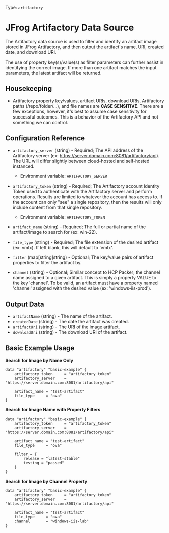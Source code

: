 Type: `artifactory`

# JFrog Artifactory Data Source

The Artifactory data source is used to filter and identify an artifact image stored in JFrog Artifactory, and then output the artifact's name, URI, created date, and download URI. 

The use of property key(s)/value(s) as filter parameters can further assist in identifying the correct image. If more than one artifact matches the input parameters, the latest artifact will be returned.


## Housekeeping
* Artifactory property key/values, artifact URIs, download URIs, Artifactory paths (/repo/folder/...), and file names are **CASE SENSITIVE**. There are a few exceptions, however, it's best to assume case sensitivity for successful outcomes. This is a behavior of the Artifactory API and not something we can control.


## Configuration Reference

- `artifactory_server` (string) - Required; The API address of the Artifactory server (ex: https://server.domain.com:8081/artifactory/api). The URL will differ slightly between cloud-hosted and self-hosted instanced.
    * Environment variable: `ARTIFACTORY_SERVER`
- `artifactory_token` (string) - Required; The Artifactory account Identity Token used to authenticate with the Artifactory server and perform operations. Results are limited to whatever the account has access to. If the account can only "see" a single repository, then the results will only include content from that single repository.
    * Environment variable: `ARTIFACTORY_TOKEN`

- `artifact_name` (string) - Required; The full or partial name of the artifact/image to search for (ex: win-22).
- `file_type` (string) - Required; The file extension of the desired artifact (ex: vmtx). If left blank, this will default to 'vmtx'.
- `filter` (map[string]string) - Optional; The key/value pairs of artifact properties to filter the artifact by.
- `channel` (string) - Optional; Similar concept to HCP Packer; the channel name assigned to a given artifact. This is simply a property VALUE to the key 'channel'. To be valid, an artifact must have a property named 'channel' assigned with the desired value (ex: 'windows-iis-prod').


## Output Data

- `artifactName` (string) - The name of the artifact.
- `createdDate` (string) - The date the artifact was created.
- `artifactUri` (string) - The URI of the image artifact.
- `downloadUri` (string) - The download URI of the artifact.


## Basic Example Usage

**Search for Image by Name Only**
```hcl
data "artifactory" "basic-example" {
    artifactory_token     = "artifactory_token"
    artifactory_server    = "https://server.domain.com:8081/artifactory/api"

    artifact_name = "test-artifact"
    file_type     = "ova"
}
```

**Search for Image Name with Property Filters**
```hcl
data "artifactory" "basic-example" {
    artifactory_token     = "artifactory_token"
    artifactory_server    = "https://server.domain.com:8081/artifactory/api"

    artifact_name = "test-artifact"
    file_type     = "ova"
    
    filter = {
        release = "latest-stable"
        testing = "passed"
    }
}
```

**Search for Image by Channel Property**
```hcl
data "artifactory" "basic-example" {
    artifactory_token     = "artifactory_token"
    artifactory_server    = "https://server.domain.com:8081/artifactory/api"

    artifact_name = "test-artifact"
    file_type     = "ova"
    channel       = "windows-iis-lab"
}
```


